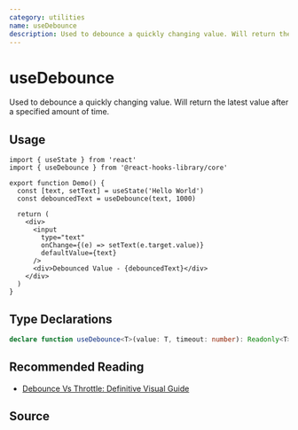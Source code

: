 ```yaml
---
category: utilities
name: useDebounce
description: Used to debounce a quickly changing value. Will return the latest value after a specified amount of time.
---
```



<Playground>
  <Demo />
</Playground>

# useDebounce

Used to debounce a quickly changing value. Will return the latest value after a specified amount of time.

## Usage

```tsx
import { useState } from 'react'
import { useDebounce } from '@react-hooks-library/core'

export function Demo() {
  const [text, setText] = useState('Hello World')
  const debouncedText = useDebounce(text, 1000)

  return (
    <div>
      <input
        type="text"
        onChange={(e) => setText(e.target.value)}
        defaultValue={text}
      />
      <div>Debounced Value - {debouncedText}</div>
    </div>
  )
}
```

## Type Declarations

```typescript
declare function useDebounce<T>(value: T, timeout: number): Readonly<T>
```

## Recommended Reading

- [Debounce Vs Throttle: Definitive Visual Guide](https://redd.one/blog/debounce-vs-throttle)

## Source

<Source name="useDebounce" pkg="core"/>
